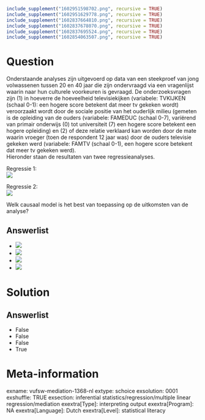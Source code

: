 ```r
include_supplement("1602951598702.png", recursive = TRUE)
include_supplement("1602951629778.png", recursive = TRUE)
include_supplement("1602837664810.png", recursive = TRUE)
include_supplement("1602837678070.png", recursive = TRUE)
include_supplement("1602837695524.png", recursive = TRUE)
include_supplement("1602854063507.png", recursive = TRUE)
```

Question
========
Onderstaande analyses zijn uitgevoerd op data van een steekproef van
jong volwassenen tussen 20 en 40 jaar die zijn ondervraagd via een
vragenlijst waarin naar hun culturele voorkeuren is gevraagd. De
onderzoeksvragen zijn (1) in hoeverre de hoeveelheid televisiekijken
(variabele: TVKIJKEN (schaal 0-1): een hogere score betekent dat meer tv
gekeken wordt) veroorzaakt wordt door de sociale positie van het
ouderlijk milieu (gemeten is de opleiding van de ouders (variabele:
FAMEDUC (schaal 0-7), variërend van primair onderwijs (0) tot
universiteit (7) een hogere score betekent een hogere opleiding) en (2)
of deze relatie verklaard kan worden door de mate waarin vroeger (toen
de respondent 12 jaar was) door de ouders televisie gekeken werd
(variabele: FAMTV (schaal 0-1), een hogere score betekent dat meer tv
gekeken werd).  
Hieronder staan de resultaten van twee regressieanalyses.  
  
Regressie 1:  
![](1602951598702.png)
  
Regressie 2:  
![](1602951629778.png)
  
  
Welk causaal model is het best van toepassing op de uitkomsten van de
analyse?

Answerlist
----------
* ![](1602837664810.png)
* ![](1602837678070.png)
* ![](1602837695524.png)
* ![](1602854063507.png)

Solution
========










Answerlist
----------
* False
* False
* False
* True

Meta-information
================
exname: vufsw-mediation-1368-nl
extype: schoice
exsolution: 0001
exshuffle: TRUE
exsection: inferential statistics/regression/multiple linear regression/mediation
exextra[Type]: interpreting output
exextra[Program]: NA
exextra[Language]: Dutch
exextra[Level]: statistical literacy

